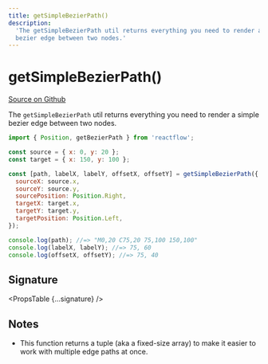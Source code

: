 ```yaml
---
title: getSimpleBezierPath()
description:
  'The getSimpleBezierPath util returns everything you need to render a simple
  bezier edge between two nodes.'
---
```



# getSimpleBezierPath()

[Source on Github](https://github.com/xyflow/xyflow/blob/v11/packages/core/src/components/Edges/SimpleBezierEdge.tsx/#L33)

The `getSimpleBezierPath` util returns everything you need to render a simple
bezier edge between two nodes.

```js
import { Position, getBezierPath } from 'reactflow';

const source = { x: 0, y: 20 };
const target = { x: 150, y: 100 };

const [path, labelX, labelY, offsetX, offsetY] = getSimpleBezierPath({
  sourceX: source.x,
  sourceY: source.y,
  sourcePosition: Position.Right,
  targetX: target.x,
  targetY: target.y,
  targetPosition: Position.Left,
});

console.log(path); //=> "M0,20 C75,20 75,100 150,100"
console.log(labelX, labelY); //=> 75, 60
console.log(offsetX, offsetY); //=> 75, 40
```

## Signature

<PropsTable {...signature} />

## Notes

- This function returns a tuple (aka a fixed-size array) to make it easier to
  work with multiple edge paths at once.
